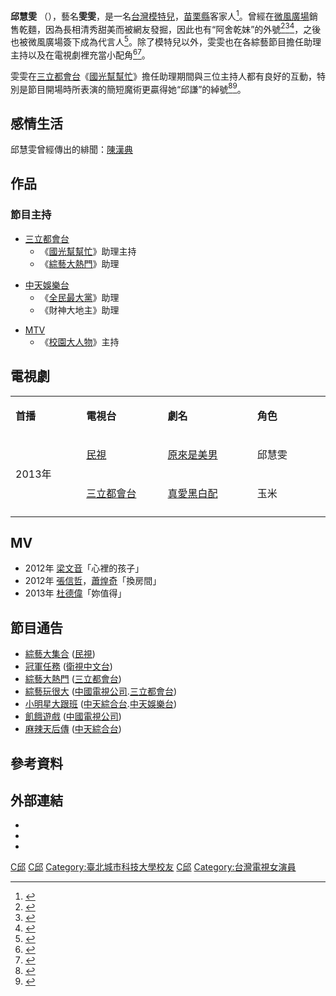{{citecheck|time=2021-06-01}}
{{藝人
| 姓名     = 邱慧雯
| 類型     = 模特兒
| 圖片     =  
| 圖片尺寸 = 
| 圖片簡介 = 
| 原名     = 
| 外文名   = 
| 外文     = 
| 羅馬拼音 = 
| 英文名   = Yumi Chiu
| 綽號     = Yumi、雯雯、邱謙
| 其他藝名 = 
| 國籍     = {{ROC}}
| 民族     = [[汉族|汉族]][[客家人|客家人]]
| 籍貫     = 廣東
| 出生日期 = {{birth_date_and_age|1988|2|20}}
| 出生地點 = {{TW}}[[苗栗县|苗栗县]]
| 逝世日期 = 
| 逝世地點 = 
| 職業     = [[模特兒|模特兒]]、[[藝人|藝人]]、[[演員|演員]]
| 語言     = [[國語|國語]]、[[台湾客家語|客語]]
| 配偶     = 
| 音樂類型 = 
| 演奏樂器 = 
| 出身地   = 
| 出道作   =
| 出道日期 = {{Start date and age|2011}}
| 唱片公司 = 
| 經紀公司 = [[微風廣場經紀部|微風廣場經紀部]]
| 網站     = 
| 相關團體 = 
| 獎項     = 
| IMDb    = 6479819
}}
'''邱慧雯''' （{{bd|1988年|2月20日}}），藝名'''雯雯'''，是一名[[台灣|台灣]][[模特兒|模特兒]]，[[苗栗縣|苗栗縣]]客家人<ref>{{Youtube|vxJNXgzGwWs|20120126-國光幫幫忙-助理主持 雯雯}}</ref>。曾經在[[微風廣場|微風廣場]]銷售乾麵，因為長相清秀甜美而被網友發掘，因此也有“阿舍乾妹”的外號<ref>{{cite web|url=http://www.wayi.com.tw/news/news_wayi_article.aspx?idno=13217&t=O |title=【美人】水汪大眼+清新馬尾 阿舍乾妹邱慧雯爆紅 從打工妹翻身變代言人！|publisher=華義娛樂網 |date=2011-10-17 |accessdate=2013-06-09}}</ref><ref>{{cite web |url=http://www.nownews.com/2011/01/18/91-2682950.htm |title=超正「阿舍乾妹」清新甜美　連星光六黃偉晉也來朝聖 |publisher=NOWnews 今日新聞網 |date=2011-01-18 |accessdate=2013-06-09 |archive-date=2013-09-20 |archive-url=https://web.archive.org/web/20130920145643/http://www.nownews.com/2011/01/18/91-2682950.htm |dead-url=no }}</ref><ref>{{Youtube|HfCSVtJZMc4|廣告網拍紅 乾麵妹粉絲暴增}}</ref>，之後也被微風廣場簽下成為代言人<ref>{{cite web |url=http://www.breeze.com.tw/celebrity_detail.htm?celebrityEngName=YumiChiu |title=COVER GIRLS 微風廣場代言人 |publisher=微風廣場 |date=2013-02 |accessdate=2013-06-09 |archive-url=https://web.archive.org/web/20140915182933/http://www.breeze.com.tw/celebrity_detail.htm?celebrityEngName=YumiChiu |archive-date=2014-09-15 |dead-url=yes }}</ref>。除了模特兒以外，雯雯也在各綜藝節目擔任助理主持以及在電視劇裡充當小配角<ref>{{Youtube|phVqvPfrhiY|20110307-大學生了沒-討論度破錶的超夯正妹來了！-乾妹 雯雯}}</ref><ref>{{Youtube|CZApFLIMhg4|20130204 三立新聞 混血兒臉蛋吸睛 內衣模人氣爆紅}}</ref>。

雯雯在[[三立都會台|三立都會台]]《[[國光幫幫忙|國光幫幫忙]]》擔任助理期間與三位主持人都有良好的互動，特別是節目開場時所表演的簡短魔術更贏得她“邱謙”的綽號<ref>{{cite web|url=http://news.gamme.com.tw/242118|title=國光幫美女助理主持 邱謙 邱慧雯(雯雯)|publisher=卡卡洛普|date=2012-01-30|accessdate=2013-06-09|archive-date=2012-11-13|archive-url=https://web.archive.org/web/20121113122542/http://news.gamme.com.tw/242118|dead-url=no}}</ref><ref>{{Youtube|lgrAI5TUT4o|20120113-國光幫幫忙-助理主持 雯雯}}</ref>。

==感情生活==
邱慧雯曾經傳出的緋聞：[[陳漢典|陳漢典]]

== 作品 ==
===節目主持===
*[[三立都會台|三立都會台]]
**《[[國光幫幫忙|國光幫幫忙]]》助理主持
**《[[綜藝大熱門|綜藝大熱門]]》助理

*[[中天娛樂台|中天娛樂台]]
**《[[全民最大黨|全民最大黨]]》助理
**《財神大地主》助理

*[[MTV|MTV]]
**《[[校園大人物|校園大人物]]》主持

== 電視劇 ==
{|class="wikitable" style="width: 70%"
|- style="background:cornflowerblue; color:white; text-align: center"
|style="width:7%"|'''首播'''||style="width:10%"|'''電視台'''||style="width:11%"|'''劇名'''||style="width:9%"|'''角色'''
|-
|rowspan=2|2013年
|[[民視|民視]]||[[原來是美男_(台灣電視劇)|原來是美男]]||邱慧雯
|-
|[[三立都會台|三立都會台]]||[[真愛黑白配|真愛黑白配]]||玉米
|-
|}

== MV ==
*2012年  [[梁文音|梁文音]]「心裡的孩子」
*2012年  [[張信哲|張信哲]]，[[蕭煌奇|蕭煌奇]]「換房間」
*2013年  [[杜德偉|杜德偉]]「妳值得」

==節目通告==
*[[綜藝大集合|綜藝大集合]] ([[民視|民視]])
*[[冠軍任務|冠軍任務]] ([[衛視中文台|衛視中文台]])
*[[綜藝大熱門|綜藝大熱門]] ([[三立都會台|三立都會台]])
*[[綜藝玩很大|綜藝玩很大]] ([[中國電視公司|中國電視公司]].[[三立都會台|三立都會台]])
*[[小明星大跟班|小明星大跟班]] ([[中天綜合台|中天綜合台]].[[中天娛樂台|中天娛樂台]])
*[[飢餓遊戲_(電視節目)|飢餓遊戲]] ([[中國電視公司|中國電視公司]]) 
*[[麻辣天后傳|麻辣天后傳]] ([[中天綜合台|中天綜合台]])

== 參考資料 ==
{{reflist}}

== 外部連結 ==
*{{Facebook page|邱慧雯-244543275585093}}
*{{instagram|mimi770220}}
*{{Sinaweibo|2512322950|邱慧雯}}

{{Portal bar|台灣|戲劇|電視|電視劇|人物}}

[[Category:台灣女性模特兒|C邱]]
[[Category:邱姓|C邱]]
[[Category:臺北城市科技大學校友|Category:臺北城市科技大學校友]]
[[Category:客家裔臺灣人|C邱]]
[[Category:台灣電視女演員|Category:台灣電視女演員]]